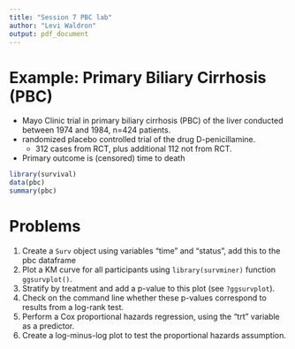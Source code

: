 ```yaml
---
title: "Session 7 PBC lab"
author: "Levi Waldron"
output: pdf_document
---
```


# Example: Primary Biliary Cirrhosis (PBC)

* Mayo Clinic trial in primary biliary cirrhosis (PBC) of the liver conducted between 1974 and 1984, n=424 patients. 
* randomized placebo controlled trial of the drug D-penicillamine.
    + 312 cases from RCT, plus additional 112 not from RCT.
* Primary outcome is (censored) time to death

```r
library(survival)
data(pbc)
summary(pbc)
```

# Problems

1. Create a `Surv` object using variables "time" and "status", add this to the pbc dataframe
2. Plot a KM curve for all participants using `library(survminer)` function `ggsurvplot()`. 
3. Stratify by treatment and add a p-value to this plot (see `?ggsurvplot`). 
4. Check on the command line whether these p-values correspond to results from a log-rank test.
5. Perform a Cox proportional hazards regression, using the "trt" variable as a predictor.
6. Create a log-minus-log plot to test the proportional hazards assumption.

